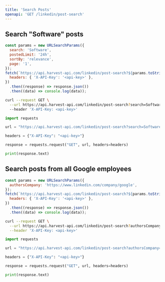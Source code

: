 ```yaml
---
title: 'Search Posts'
openapi: 'GET /linkedin/post-search'
---
```



## Search "Software" posts

<CodeGroup>

```javascript JavaScript
const params = new URLSearchParams({
  search: 'Software',
  postedLimit: '24h',
  sortBy: 'relevance',
  page: '1',
});
fetch(`https://api.harvest-api.com/linkedin/post-search?${params.toString()}`, {
  headers: { 'X-API-Key': '<api-key>' },
})
  .then((response) => response.json())
  .then((data) => console.log(data));
```

```bash cURL
curl --request GET \
  --url https://api.harvest-api.com/linkedin/post-search?search=Software&postedLimit=24h&sortBy=relevance&page=1 \
  --header 'X-API-Key: <api-key>'
```

```python Python
import requests

url = "https://api.harvest-api.com/linkedin/post-search?search=Software&postedLimit=24h&sortBy=relevance&page=1"

headers = {"X-API-Key": "<api-key>"}

response = requests.request("GET", url, headers=headers)

print(response.text)
```

</CodeGroup>

## Search posts from all Google employees

<CodeGroup>

```javascript JavaScript
const params = new URLSearchParams({
  authorsCompany: 'https://www.linkedin.com/company/google',
});
fetch(`https://api.harvest-api.com/linkedin/post-search?${params.toString()}`, {
  headers: { 'X-API-Key': '<api-key>' },
})
  .then((response) => response.json())
  .then((data) => console.log(data));
```

```bash cURL
curl --request GET \
  --url https://api.harvest-api.com/linkedin/post-search?authorsCompany=https://www.linkedin.com/company/google \
  --header 'X-API-Key: <api-key>'
```

```python Python
import requests

url = "https://api.harvest-api.com/linkedin/post-search?authorsCompany=https://www.linkedin.com/company/google"

headers = {"X-API-Key": "<api-key>"}

response = requests.request("GET", url, headers=headers)

print(response.text)
```

</CodeGroup>
